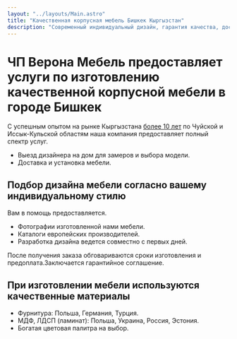 ```yaml
---
layout: "../layouts/Main.astro"
title: "Качественная корпусная мебель Бишкек Кыргызстан"
description: "Современный индивидуальный дизайн, гарантия качества, доставка. Кухни, детские гарнитуры, прихожие, офисы, купе, комоды, встроенные шкафы, спальни, кровати."
---
```


# **ЧП Верона Мебель** предоставляет услуги по изготовлению качественной корпусной мебели в городе Бишкек

С успешным опытом на рынке Кыргызстана [более 10 лет](https://diesel.elcat.kg/index.php?showtopic=3179671) по Чуйской и Иссык-Кульской областям наша компания предоставляет полный спектр услуг.

- Выезд дизайнера на дом для замеров и выбора модели.
- Доставка и установка мебели.

## Подбор дизайна мебели согласно вашему индивидуальному стилю

Вам в помощь предоставляется.

- Фотографии изготовленной нами мебели.
- Каталоги европейских производителей.
- Разработка дизайна ведется совместно с первых дней.

После получения заказа обговариваются сроки изготовления и предоплата.Заключается гарантийное соглашение.

## При изготовлении мебели используются качественные материалы

- Фурнитура: Польша, Германия, Турция.
- МДФ, ЛДСП (ламинат): Польша, Украина, Россия, Эстония.
- Богатая цветовая палитра на выбор.
